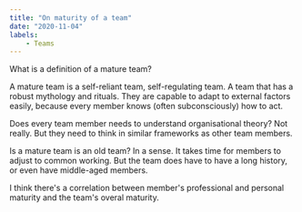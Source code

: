 ```yaml
---
title: "On maturity of a team"
date: "2020-11-04"
labels:
    - Teams
---
```


What is a definition of a mature team? 

A mature team is a self-reliant team, self-regulating team. A team that has a robust mythology and rituals. They are capable to adapt to external factors easily, because every member knows (often subconsciously) how to act. 

Does every team member needs to understand organisational theory? Not really. But they need to think in similar frameworks as other team members. 

Is a mature team is an old team? In a sense. It takes time for members to adjust to common working. But the team does have to have a long history, or even have middle-aged members. 

I think there's a correlation between member's professional and personal maturity and the team's overal maturity. 